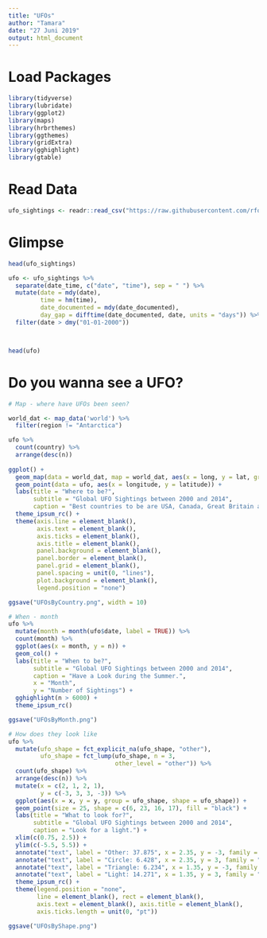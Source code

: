 ```yaml
---
title: "UFOs"
author: "Tamara"
date: "27 Juni 2019"
output: html_document
---
```


# Load Packages
```r
library(tidyverse)
library(lubridate)
library(ggplot2)
library(maps)
library(hrbrthemes)
library(ggthemes)
library(gridExtra)
library(gghighlight)
library(gtable)

```

# Read Data
```r
ufo_sightings <- readr::read_csv("https://raw.githubusercontent.com/rfordatascience/tidytuesday/master/data/2019/2019-06-25/ufo_sightings.csv")

```

# Glimpse 
```r
head(ufo_sightings)

ufo <- ufo_sightings %>%
  separate(date_time, c("date", "time"), sep = " ") %>%
  mutate(date = mdy(date),
         time = hm(time), 
         date_documented = mdy(date_documented),
         day_gap = difftime(date_documented, date, units = "days")) %>%
  filter(date > dmy("01-01-2000"))



head(ufo)
```

# Do you wanna see a UFO?
```r
# Map - where have UFOs been seen?

world_dat <- map_data('world') %>%
  filter(region != "Antarctica") 

ufo %>%
  count(country) %>% 
  arrange(desc(n))
  
ggplot() +  
  geom_map(data = world_dat, map = world_dat, aes(x = long, y = lat, group = group, map_id=region), fill = "white", colour = "#7f7f7f", size=0.5) +
  geom_point(data = ufo, aes(x = longitude, y = latitude)) +
  labs(title = "Where to be?", 
       subtitle = "Global UFO Sightings between 2000 and 2014",
       caption = "Best countries to be are USA, Canada, Great Britain and Australia.") +
  theme_ipsum_rc() +
  theme(axis.line = element_blank(), 
        axis.text = element_blank(), 
        axis.ticks = element_blank(), 
        axis.title = element_blank(), 
        panel.background = element_blank(), 
        panel.border = element_blank(), 
        panel.grid = element_blank(), 
        panel.spacing = unit(0, "lines"), 
        plot.background = element_blank(), 
        legend.position = "none")

ggsave("UFOsByCountry.png", width = 10)

# When - month  
ufo %>%
  mutate(month = month(ufo$date, label = TRUE)) %>%
  count(month) %>%
  ggplot(aes(x = month, y = n)) + 
  geom_col() +
  labs(title = "When to be?", 
       subtitle = "Global UFO Sightings between 2000 and 2014",
       caption = "Have a Look during the Summer.", 
       x = "Month",
       y = "Number of Sightings") +
  gghighlight(n > 6000) +
  theme_ipsum_rc() 

ggsave("UFOsByMonth.png")

# How does they look like
ufo %>%
  mutate(ufo_shape = fct_explicit_na(ufo_shape, "other"),
         ufo_shape = fct_lump(ufo_shape, n = 3, 
                              other_level = "other")) %>%
  count(ufo_shape) %>%
  arrange(desc(n)) %>%
  mutate(x = c(2, 1, 2, 1),
         y = c(-3, 3, 3, -3)) %>%
  ggplot(aes(x = x, y = y, group = ufo_shape, shape = ufo_shape)) +
  geom_point(size = 25, shape = c(6, 23, 16, 17), fill = "black") +
  labs(title = "What to look for?",
       subtitle = "Global UFO Sightings between 2000 and 2014",
       caption = "Look for a light.") +
  xlim(c(0.75, 2.5)) +
  ylim(c(-5.5, 5.5)) +
  annotate("text", label = "Other: 37.875", x = 2.35, y = -3, family = "Roboto Condensed") +
  annotate("text", label = "Circle: 6.428", x = 2.35, y = 3, family = "Roboto Condensed") + 
  annotate("text", label = "Triangle: 6.234", x = 1.35, y = -3, family = "Roboto Condensed") +
  annotate("text", label = "Light: 14.271", x = 1.35, y = 3, family = "Roboto Condensed") +
  theme_ipsum_rc() +
  theme(legend.position = "none",
        line = element_blank(), rect = element_blank(),
        axis.text = element_blank(), axis.title = element_blank(), 
        axis.ticks.length = unit(0, "pt")) 

ggsave("UFOsByShape.png")

```

